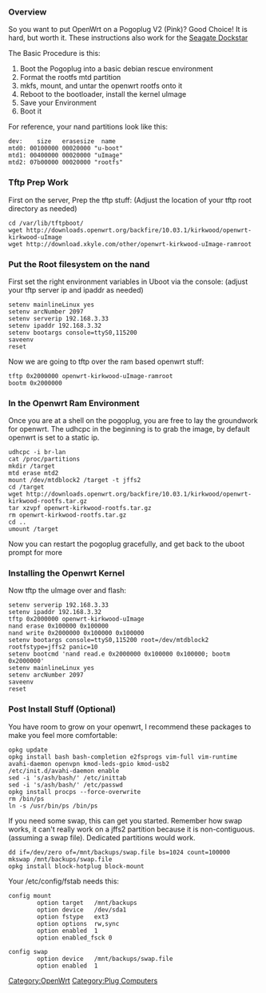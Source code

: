 === Overview ===
So you want to put OpenWrt on a Pogoplug V2 (Pink)? Good Choice! It is hard, but worth it. These instructions also work for the [[Seagate Dockstar]]

The Basic Procedure is this:
# Boot the Pogoplug into a basic debian rescue environment
# Format the rootfs mtd partition
# mkfs, mount, and untar the openwrt rootfs onto it
# Reboot to the bootloader, install the kernel uImage
# Save your Environment
# Boot it

For reference, your nand partitions look like this:
 dev:    size   erasesize  name
 mtd0: 00100000 00020000 "u-boot"
 mtd1: 00400000 00020000 "uImage"
 mtd2: 07b00000 00020000 "rootfs"

=== Tftp Prep Work ===
First on the server, Prep the tftp stuff: (Adjust the location of your tftp root directory as needed)
<pre>
cd /var/lib/tftpboot/
wget http://downloads.openwrt.org/backfire/10.03.1/kirkwood/openwrt-kirkwood-uImage
wget http://download.xkyle.com/other/openwrt-kirkwood-uImage-ramroot
</pre>

=== Put the Root filesystem on the nand ===
First set the right environment variables in Uboot via the console: (adjust your tftp server ip and ipaddr as needed)
<pre>
setenv mainlineLinux yes
setenv arcNumber 2097
setenv serverip 192.168.3.33
setenv ipaddr 192.168.3.32
setenv bootargs console=ttyS0,115200
saveenv
reset
</pre>

Now we are going to tftp over the ram based openwrt stuff:
<pre>
tftp 0x2000000 openwrt-kirkwood-uImage-ramroot
bootm 0x2000000
</pre>

=== In the Openwrt Ram Environment ===
Once you are at a shell on the pogoplug, you are free to lay the groundwork for openwrt. The udhcpc in the beginning is to grab the image, by default openwrt is set to a static ip.
<pre>
udhcpc -i br-lan 
cat /proc/partitions
mkdir /target
mtd erase mtd2
mount /dev/mtdblock2 /target -t jffs2
cd /target
wget http://downloads.openwrt.org/backfire/10.03.1/kirkwood/openwrt-kirkwood-rootfs.tar.gz
tar xzvpf openwrt-kirkwood-rootfs.tar.gz
rm openwrt-kirkwood-rootfs.tar.gz
cd ..
umount /target
</pre>
Now you can restart the pogoplug gracefully, and get back to the uboot prompt for more

=== Installing the Openwrt Kernel ===
Now tftp the uImage over and flash:
<pre>
setenv serverip 192.168.3.33
setenv ipaddr 192.168.3.32
tftp 0x2000000 openwrt-kirkwood-uImage
nand erase 0x100000 0x100000
nand write 0x2000000 0x100000 0x100000
setenv bootargs console=ttyS0,115200 root=/dev/mtdblock2 rootfstype=jffs2 panic=10
setenv bootcmd 'nand read.e 0x2000000 0x100000 0x100000; bootm 0x2000000'
setenv mainlineLinux yes
setenv arcNumber 2097
saveenv
reset
</pre>

=== Post Install Stuff (Optional) ===
You have room to grow on your openwrt, I recommend these packages to make you feel more comfortable:
<pre>
opkg update
opkg install bash bash-completion e2fsprogs vim-full vim-runtime avahi-daemon openvpn kmod-leds-gpio kmod-usb2
/etc/init.d/avahi-daemon enable
sed -i 's/ash/bash/' /etc/inittab
sed -i 's/ash/bash/' /etc/passwd
opkg install procps --force-overwrite
rm /bin/ps
ln -s /usr/bin/ps /bin/ps
</pre>

If you need some swap, this can get you started. Remember how swap works, it can't really work on a jffs2 partition because it is non-contiguous. (assuming a swap file). Dedicated partitions would work.
<pre>
dd if=/dev/zero of=/mnt/backups/swap.file bs=1024 count=100000
mkswap /mnt/backups/swap.file
opkg install block-hotplug block-mount
</pre>
Your /etc/config/fstab needs this:
<pre>
config mount
        option target   /mnt/backups
        option device   /dev/sda1
        option fstype   ext3
        option options  rw,sync
        option enabled  1
        option enabled_fsck 0

config swap
        option device   /mnt/backups/swap.file
        option enabled  1
</pre>
[[Category:OpenWrt]]
[[Category:Plug Computers]]